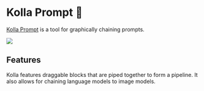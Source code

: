 
# Kolla Prompt 🚧

[Kolla Prompt](https://kollaprompt.com) is a tool for graphically chaining
prompts.

<div style={{ textAlign: "center" }}>
  <Image
    src="/docs/assets/tooling/kollaprompt.webp"
    width={1632}
    height={908}
    style={{ width: "750px", margin: "auto" }}
  />
</div>

## Features

Kolla features draggable blocks that are piped together to form a pipeline. It
also allows for chaining language models to image models.
